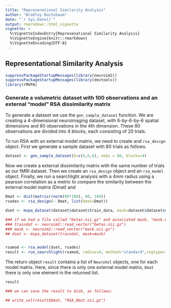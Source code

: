```yaml
---
title: "Represenational Similarity Analysis"
author: "Bradley Buchsbaum"
date: "`r Sys.Date()`"
output: rmarkdown::html_vignette
vignette: >
  %\VignetteIndexEntry{Represenational Similarity Analysis}
  %\VignetteEngine{knitr::rmarkdown}
  %\VignetteEncoding{UTF-8}
---
```



## Representational Similarity Analysis
```r
suppressPackageStartupMessages(library(neuroim2))
suppressPackageStartupMessages(library(devtools))
library(rMVPA)
```

### Generate a volumetric dataset with 100 observations and an external "model" RSA dissimilarity matrix

To generate a dataset we use the `gen_sample_dataset` function. We are creating a 4-dimensional neuroimaging dataset, with 6-by-6-by-6 spatial dimensions and 80 observations in the 4th dimension. These 80 observations are divided into 4 blocks, each consisting of 20 trials.

To run RSA with an external model matrix, we need to create and `rsa_design` object. First we generate a sample dataset with 80 trials as follows.


```r

dataset <- gen_sample_dataset(D=c(6,6,6), nobs = 80, blocks=4)

```

Now we create a external dissimilarity matrix with the same number of trials as our fMRI dataset. Then we create an `rsa_design` object and an `rsa_model` object. Finally, we run a searchlight analysis with a 4mm radius using a pearson correlation as a metric to compare the similarity between the external model matrix (Dmat) and 

```r
Dmat <- dist(matrix(rnorm(80*100), 80, 100))
rsades <- rsa_design(~ Dmat, list(Dmat=Dmat))

dset <- mvpa_dataset(dataset$dataset$train_data, mask=dataset$dataset$mask)

### if we had a file called "betas.nii.gz" and associated mask, "mask.nii.gz" we would do as follows:
### traindat <- neuroim2::read_vector("betas.nii.gz")
### mask <- neuroim2::read_vector("mask.nii.gz")   
## dset <- mvpa_dataset(traindat, mask=mask)


rsamod <- rsa_model(dset, rsades)
result <- run_searchlight(rsamod, radius=4, method="standard",regtype="pearson")

```

The return object `result` contains a list of `NeuroVol` objects, one for each model matrix. Here, since there is only one external model matrix, `Dmat` there is only one element in the returned list.

```r

result

### we can save the result to disk, as follows:

## write_vol(result$Dmat, "RSA_Dmat.nii.gz") 
```



